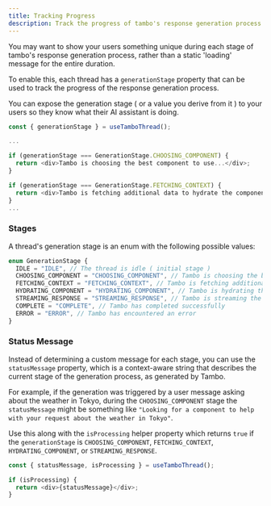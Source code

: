 ```yaml
---
title: Tracking Progress
description: Track the progress of tambo's response generation process and expose it to your users.
---
```


You may want to show your users something unique during each stage of tambo's response generation process, rather than a static 'loading' message for the entire duration.

To enable this, each thread has a `generationStage` property that can be used to track the progress of the response generation process.

You can expose the generation stage ( or a value you derive from it ) to your users so they know what their AI assistant is doing.

```typescript title="generation-stage.tsx"
const { generationStage } = useTamboThread();

...

if (generationStage === GenerationStage.CHOOSING_COMPONENT) {
  return <div>Tambo is choosing the best component to use...</div>;
}

if (generationStage === GenerationStage.FETCHING_CONTEXT) {
  return <div>Tambo is fetching additional data to hydrate the component...</div>;
}
...

```

### Stages

A thread's generation stage is an enum with the following possible values:

```typescript title="generation stages"
enum GenerationStage {
  IDLE = "IDLE", // The thread is idle ( initial stage )
  CHOOSING_COMPONENT = "CHOOSING_COMPONENT", // Tambo is choosing the best component to use based on the user's message
  FETCHING_CONTEXT = "FETCHING_CONTEXT", // Tambo is fetching additional data to hydrate a chosen component
  HYDRATING_COMPONENT = "HYDRATING_COMPONENT", // Tambo is hydrating the component
  STREAMING_RESPONSE = "STREAMING_RESPONSE", // Tambo is streaming the response
  COMPLETE = "COMPLETE", // Tambo has completed successfully
  ERROR = "ERROR", // Tambo has encountered an error
}
```

### Status Message

Instead of determining a custom message for each stage, you can use the `statusMessage` property, which is a context-aware string that describes the current stage of the generation process, as generated by Tambo.

For example, if the generation was triggered by a user message asking about the weather in Tokyo, during the `CHOOSING_COMPONENT` stage the `statusMessage` might be something like `"Looking for a component to help with your request about the weather in Tokyo"`.

Use this along with the `isProcessing` helper property which returns `true` if the `generationStage` is `CHOOSING_COMPONENT`, `FETCHING_CONTEXT`, `HYDRATING_COMPONENT`, or `STREAMING_RESPONSE`.

```typescript title="generation-stage.tsx"
const { statusMessage, isProcessing } = useTamboThread();

if (isProcessing) {
  return <div>{statusMessage}</div>;
}
```
